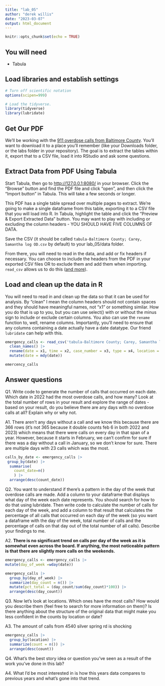 ```yaml
---
title: "lab_05"
author: "derek willis"
date: "2023-03-07"
output: html_document
---
```


```r
knitr::opts_chunk$set(echo = TRUE)
```

## You will need

-   Tabula

## Load libraries and establish settings

```r
# Turn off scientific notation
options(scipen=999)

# Load the tidyverse.
library(tidyverse)
library(lubridate)

```

## Get Our PDF

We'll be working with the [911 overdose calls from Baltimore County](https://drive.google.com/file/d/1qkYuojGF_6WKFr5aNQxmewDzcKyOiJFr/view?usp=share_link). You'll want to download it to a place you'll remember (like your Downloads folder, or the labs folder in your repository). The goal is to extract the tables within it, export that to a CSV file, load it into RStudio and ask some questions.

## Extract Data from PDF Using Tabula

Start Tabula, then go to <http://127.0.0.1:8080/> in your browser. Click the "Browse" button and find the PDF file and click "open", and then click the "Import button" in Tabula. This will take a few seconds or longer.

This PDF has a single table spread over multiple pages to extract. We're going to make a single dataframe from this table, exporting it to a CSV file that you will load into R. In Tabula, highlight the table and click the "Preview & Export Extracted Data" button. You may want to play with including or excluding the column headers - YOU SHOULD HAVE FIVE COLUMNS OF DATA.

Save the CSV (it should be called `tabula-Baltimore County; Carey, Samantha log OD.csv` by default) to your lab_05/data folder.

From there, you will need to read in the data, and add or fix headers if necessary. You can choose to include the headers from the PDF in your exported CSV files OR to exclude them and add them when importing. `read_csv` allows us to do this ([and more](https://readr.tidyverse.org/reference/read_delim.html)).

## Load and clean up the data in R

You will need to read in and clean up the data so that it can be used for analysis. By "clean" I mean the column headers should not contain spaces and they should have meaningful names, not "x1" or something similar. How you do that is up to you, but you can use select() with or without the minus sign to include or exclude certain columns. You also can use the `rename` function to, well, rename columns. Importantly, you'll need to ensure that any columns containing a date actually have a date datatype. Our friend `lubridate` can help with this.

```r
emergency_calls <- read_csv('tabula-Baltimore County; Carey, Samantha log OD.csv', col_names = FALSE) |>
  clean_names() |> 
  rename(date = x1, time = x2, case_number = x3, type = x4, location = x5) |>
  mutate(date = mdy(date))

emercency_calls
```

## Answer questions

Q1. Write code to generate the number of calls that occurred on each date. Which date in 2022 had the most overdose calls, and how many? Look at the total number of rows in your result and explore the range of dates - based on your result, do you believe there are any days with no overdose calls at all? Explain why or why not.

A1. There aren't any days without a call and we know this because there are 366 rows (it's not 365 because it double counts feb 6 in both 2022 and 2023) which means that there were calls on every day in that span of a year. However, because it starts in February, we can't confirm for sure if there was a day without a call in January, so we don't know for sure. There are multiple days with 23 calls which was the most.

```r
calls_by_date <- emergency_calls |>
 group_by(date) |>
  summarise(
    count_date=n()  
    ) |>
  arrange(desc(count_date))
```

Q2. You want to understand if there's a pattern in the day of the week that overdose calls are made. Add a column to your dataframe that displays what day of the week each date represents. You should search for how to do that using lubridate. Then write code to calculate the number of calls for each day of the week, and add a column to that result that calculates the percentage of all calls that occurred on each day of the week (so you want a dataframe with the day of the week, total number of calls and the percentage of calls on that day out of the total number of all calls). Describe your findings to me.

A2. **There is no significant trend on calls per day of the week as it is somewhat even across the board. If anything, the most noticeable pattern is that there are slightly more calls on the weekends.**

```r
emergency_calls <- emergency_calls |>
mutate(day_of_week =wday(date)) 

emergency_calls |>
  group_by(day_of_week) |>
  summarize(day_count = n()) |>
  mutate(pct_total = (day_count/sum(day_count)*100)) |>
  arrange(desc(day_count))
```

Q3. Now let's look at locations. Which ones have the most calls? How would you describe them (feel free to search for more information on them)? Is there anything about the structure of the original data that might make you less confident in the counts by location or date?

A3. The amount of calls from 4540 silver spring rd is shocking

```r
emergency_calls |> 
  group_by(location) |> 
  summarize(count = n()) |> 
  arrange(desc(count))

```

Q4. What's the best story idea or question you've seen as a result of the work you've done in this lab?

A4. What I'd be most interested in is how this years data compares to previous years and what's gone into that trend.
